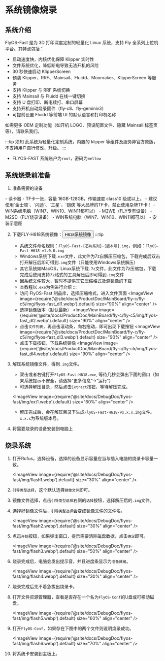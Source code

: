 
# 系统镜像烧录

## 系统介绍
FlyOS-Fast 是为 3D 打印深度定制的轻量化 Linux 系统，支持 Fly 全系列上位机平台。其特点包括：

- 启动速度快，内核优化保障 Klipper 实时性
- 文件系统优化，降低断电导致无法开机的风险
- 30 秒快速启动 KlipperScreen
- 预装 Klipper、RRF、Mainsail、Fluidd、Moonraker、KlipperScreen 等服务
- 支持 Klipper 与 RRF 系统切换
- 支持 Mainsail 与 Fluidd 在线一键切换
- 支持 U 盘打印、断电续打、串口屏幕
- 支持开机自动烧录固件（fly-c8、fly-geminiv3）
- 可提前设置 Fluidd 等前端 UI 的默认语言和打印机名称

如需更多 OEM 定制功能（如开机 LOGO、预设配置文件、隐藏 Mainsail 标签页等），请联系我们。

:::tip 须知
此系统为轻量化定制系统，内置的 klipper 等组件及服务非官方原版，不支持用户自行修改、升级。
:::


- FLYOS-FAST 系统账户为`root`，密码为`mellow`


## 系统烧录前准备

1. 准备需要的设备

<Tabs>
    <TabItem value="usb" label="如果使用TF卡启动系统需要准备以下设备" default>
        - 读卡器
        - TF卡一张，容量 16GB-128GB，传输速度 class10 级或以上。
        - 建议使用`金士顿`、`闪迪`、`三星`、`铠侠`等大品牌的TF卡，禁止使用杂牌TF卡！
        - WIN系统电脑（WIN7、WIN10、WIN11都可以）
    </TabItem>
    <TabItem value="can" label="如果使用M2WE启动系统需要准备以下设备">
        - M2WE（FLY专有设备）
        - M2SD（FLY烧录设备）
        - WIN系统电脑（WIN7、WIN10、WIN11都可以）
        - 安装示意图
            <ImageView image={require('@site/docs/General/fly-os/img/m2sd/m2sd-1.webp').default} size="90%" align="center" />
    </TabItem>
</Tabs>


2. 下载FLY-H618系统镜像：<Button variant="contained" disableElevation component="a" rel="noopener" href="https://g-ofpa1390.coding.net/public-artifacts/3D-Printers/flyos-fast/packages">H618系统镜像</Button>
    :::tip
    - 系统文件命名规则：`FlyOS-Fast-[芯片系列]-[版本号].img`，例如：`FlyOS-Fast-H618-v1.0.0.img`
    - Windows系统下载`.exe`文件，此文件为7z自解压压缩包，下载完成后双击打开解压后即可得到`.img`文件（只能使用Windows系统解压）
    - 其它系统如MacOS，Linux系统下载`.7z`文件，此文件为7z压缩包，下载完成后使用支持7z格式的工具解压后即可得到`.img`文件
    - 因系统文件较大，暂时不提供其它压缩格式及源镜像的下载
    - 本教程以`.exe`为例进行介绍
    :::
    - 访问 FlyOS-Fast 制品库，选择压缩格式，进入文件页面
    <ImageView image={require('@site/docs/ProductDoc/MainBoard/fly-c/fly-c5/img/flyos-fast_dl1.webp').default} size="90%" align="center" />
    - 选择镜像版本（默认最新）
    <ImageView image={require('@site/docs/ProductDoc/MainBoard/fly-c/fly-c5/img/flyos-fast_dl2.webp').default} size="90%" align="center" />
    - 点击`文件列表`，再点击滚动条，向右拖动，即可出现下载按钮
    <ImageView image={require('@site/docs/ProductDoc/MainBoard/fly-c/fly-c5/img/flyos-fast_dl3.webp').default} size="90%" align="center" />
    - 点击下载按钮，下载系统镜像
    <ImageView image={require('@site/docs/ProductDoc/MainBoard/fly-c/fly-c5/img/flyos-fast_dl4.webp').default} size="90%" align="center" />


3. 解压系统镜像文件，得到`.img`文件。
    - 双击或者右键打开`FlyOS-Fast-H618.exe`, 等待几秒会弹出下面的窗口（如果系统提示不安全，请选择“更多信息”->“运行”）
    - 可选择解压目录，然后点击`Extract`按钮，等待解压完成。
    
    <ImageView image={require('@site/docs/DebugDoc/flyos-fast/img/ext1.webp').default} size="60%" align="center" />

    - 解压完成后，会在解压目录下生成`FlyOS-Fast-H618-vx.x.x.img`文件。`x.x.x`为系统版本号。


4. 将需要烧录的设备安装到电脑上


## 烧录系统

1. 打开Rufus，选择设备，选择的设备显示容量应当与插入电脑的烧录卡容量一致。

    <ImageView image={require('@site/docs/DebugDoc/flyos-fast/img/flash1.webp').default} size="30%" align="center" />

2. `引导类型选择`，这个默认选择`镜像文件`即可。
3. 镜像文件选择，点击`引导类型选择`右侧的`选择`按钮，选择解压后的`.img`文件。
4. 选择好镜像文件后，`引导类型选择`会变成镜像文件的文件名。

    <ImageView image={require('@site/docs/DebugDoc/flyos-fast/img/flash2.webp').default} size="30%" align="center" />

5. 点击`开始`按钮，如果弹出窗口，提示需要清除磁盘数据，点击`确定`即可。

    <ImageView image={require('@site/docs/DebugDoc/flyos-fast/img/flash3.webp').default} size="50%" align="center" />

6. 烧录完成后，电脑会发出提示音，并且进度条显示为`准备就绪`。

    <ImageView image={require('@site/docs/DebugDoc/flyos-fast/img/flash4.webp').default} size="30%" align="center" />

7. 烧录完成后先不着急拔出烧录卡。
8. 打开文件资源管理器，查看是否存在一个名为`FlyOS-Conf`的U盘或可移动磁盘。

    <ImageView image={require('@site/docs/DebugDoc/flyos-fast/img/flash5.webp').default} size="60%" align="center" />

9. 打开`FlyOS-Conf`，如果存在下图中的两个文件则说明烧录成功。

    <ImageView image={require('@site/docs/DebugDoc/flyos-fast/img/flash6.webp').default} size="70%" align="center" />

10. 将系统卡安装到主板上。



